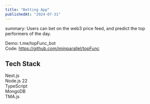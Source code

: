 ```yaml
---
title: "Betting App"
publishedAt: "2024-07-31"
---
```


summary: Users can bet on the web3 price feed, and predict the top performers of the day.

Demo: t.me/topFunc_bot <br/>
Code: https://github.com/iminparallel/topFunc

## Tech Stack

Next.js <br/>
Node.js 22 <br/>
TypeScript <br/>
MongoDB <br/>
TMA.js
